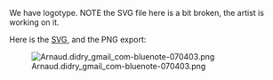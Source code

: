 We have logotype. NOTE the SVG file here is a bit broken, the artist is working on it. 

Here is the [[Media:logo.svg|SVG]], and the PNG export:

[[Image:Arnaud.didry_gmail_com-bluenote-070403.png]]